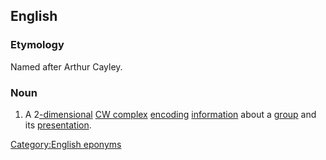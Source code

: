 ==English==
{{wikipedia}}

===Etymology===
Named after Arthur Cayley.

===Noun===
{{en-noun|es}}

# {{lb|en|mathematics}} A 2[[-dimensional]] [[CW complex]] [[encode|encoding]] [[information]] about a [[group]] and its [[presentation]].

[[Category:English eponyms]]